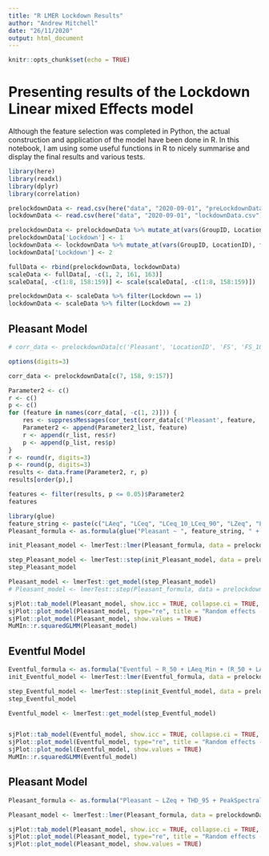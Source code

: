 ```yaml
---
title: "R LMER Lockdown Results"
author: "Andrew Mitchell"
date: "26/11/2020"
output: html_document
---
```


```r
knitr::opts_chunk$set(echo = TRUE)
```

# Presenting results of the Lockdown Linear mixed Effects model

Although the feature selection was completed in Python, the actual construction and application of the model have been done in R. In this notebook, I am using some useful functions in R to nicely summarise and display the final results and various tests. 

```r
library(here)
library(readxl)
library(dplyr)
library(correlation)

prelockdownData <- read.csv(here("data", "2020-09-01", "preLockdownData.csv"))
lockdownData <- read.csv(here("data", "2020-09-01", "lockdownData.csv"))

prelockdownData <- prelockdownData %>% mutate_at(vars(GroupID, LocationID), funs(as.factor))
prelockdownData['Lockdown'] <- 1
lockdownData <- lockdownData %>% mutate_at(vars(GroupID, LocationID), funs(as.factor))
lockdownData['Lockdown'] <- 2

fullData <- rbind(prelockdownData, lockdownData)
scaleData <- fullData[, -c(1, 2, 161, 163)]
scaleData[, -c(1:8, 158:159)] <- scale(scaleData[, -c(1:8, 158:159)])

prelockdownData <- scaleData %>% filter(Lockdown == 1)
lockdownData <- scaleData %>% filter(Lockdown == 2)
```

## Pleasant Model

```r
# corr_data <- prelockdownData[c('Pleasant', 'LocationID', 'FS', 'FS_10', 'FS_10_FS_90', 'FS_5', 'FS_50', 'FS_5_FS_95', 'FS_90', 'FS_95', 'FS_Max', 'FS_Max_FS_Min', 'FS_Min', 'I', 'I_10', 'I_10_I_90', 'I_5', 'I_50', 'I_5_I_95', 'I_90', 'I_95', 'I_Max', 'I_Max_I_Min', 'I_Min', 'LAeq', 'LAeq_10', 'LAeq_10_LAeq_90', 'LAeq_5', 'LAeq_50', 'LAeq_5_LAeq_95', 'LAeq_90', 'LAeq_95', 'LAeq_Max', 'LAeq_Max_LAeq_Min', 'LAeq_Min' )]

options(digits=3)

corr_data <- prelockdownData[c(7, 158, 9:157)]

Parameter2 <- c()
r <- c()
p <- c()
for (feature in names(corr_data[, -c(1, 2)])) {
    res <- suppressMessages(cor_test(corr_data[c('Pleasant', feature, 'LocationID')], x = 'Pleasant', y = feature, partial=FALSE, multilevel=TRUE))
    Parameter2 <- append(Parameter2_list, feature)
    r <- append(r_list, res$r)
    p <- append(p_list, res$p)
}
r <- round(r, digits=3)
p <- round(p, digits=3)
results <- data.frame(Parameter2, r, p)
results[order(p),]
```

```r
features <- filter(results, p <= 0.05)$Parameter2
features
```

```r
library(glue)
feature_string <- paste(c("LAeq", "LCeq", "LCeq_10_LCeq_90", "LZeq", "LZeq_10_LZeq_90", "N_10", "N_10_N_90", "R", "S", "SIL_10", "S_10", "T_90"), collapse = " + ")
Pleasant_formula <- as.formula(glue("Pleasant ~ ", feature_string, " + (", feature_string, "|LocationID)"))

init_Pleasant_model <- lmerTest::lmer(Pleasant_formula, data = prelockdownData)

step_Pleasant_model <- lmerTest::step(init_Pleasant_model, data = prelockdownData)
step_Pleasant_model
```

```r
Pleasant_model <- lmerTest::get_model(step_Pleasant_model)
# Pleasant_model <- lmerTest::step(Pleasant_formula, data = prelockdownData, REML=FALSE)

sjPlot::tab_model(Pleasant_model, show.icc = TRUE, collapse.ci = TRUE, show.aic = TRUE)
sjPlot::plot_model(Pleasant_model, type="re", title = "Random effects - Pleasant", show.values = TRUE)
sjPlot::plot_model(Pleasant_model, show.values = TRUE)
MuMIn::r.squaredGLMM(Pleasant_model)
```


## Eventful Model

```r
Eventful_formula <- as.formula("Eventful ~ R_50 + LAeq_Min + (R_50 + LAeq_Min|LocationID)")
init_Eventful_model <- lmerTest::lmer(Eventful_formula, data = prelockdownData)

step_Eventful_model <- lmerTest::step(init_Eventful_model, data = prelockdownData)
step_Eventful_model
```

```r
Eventful_model <- lmerTest::get_model(step_Eventful_model)


sjPlot::tab_model(Eventful_model, show.icc = TRUE, collapse.ci = TRUE, show.aic = TRUE)
sjPlot::plot_model(Eventful_model, type="re", title = "Random effects - Eventful", show.values = TRUE)
sjPlot::plot_model(Eventful_model, show.values = TRUE)
MuMIn::r.squaredGLMM(Eventful_model)

```

## Pleasant Model

```r
Pleasant_formula <- as.formula("Pleasant ~ LZeq + THD_95 + PeakSpectralCentroid + LZeq_10_LZeq_90 + I + (LZeq + THD_95 + PeakSpectralCentroid + LZeq_10_LZeq_90 + I|LocationID)")

Pleasant_model <- lmerTest::lmer(Pleasant_formula, data = prelockdownData, REML=FALSE)

sjPlot::tab_model(Pleasant_model, show.icc = TRUE, collapse.ci = TRUE, show.aic = TRUE)
sjPlot::plot_model(Pleasant_model, type="re", title = "Random effects - Pleasant", show.values = TRUE)
sjPlot::plot_model(Pleasant_model, show.values = TRUE)

```
